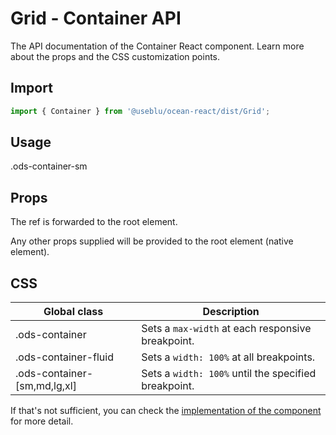 
<Meta title="Components/Grid/Container" component={Container} />

# Grid - Container API

The API documentation of the Container React component. Learn more about the props and the CSS customization points.

## Import

```javascript
import { Container } from '@useblu/ocean-react/dist/Grid';
```

## Usage

<Canvas withSource="open">
  <Story name="Usage">
    <Container fluid="sm">.ods-container-sm</Container>
  </Story>
</Canvas>

## Props

<ArgsTable of="." />

The ref is forwarded to the root element.

Any other props supplied will be provided to the root element (native element).

## CSS

| Global class                 | Description                                          |
| ---------------------------- | ---------------------------------------------------- |
| .ods-container               | Sets a `max-width` at each responsive breakpoint.    |
| .ods-container-fluid         | Sets a `width: 100%` at all breakpoints.             |
| .ods-container-[sm,md,lg,xl] | Sets a `width: 100%` until the specified breakpoint. |

If that's not sufficient, you can check the [implementation of the component](https://github.com/Pagnet/ocean-ds-web/blob/master/src/Grid/Container.tsx) for more detail.
